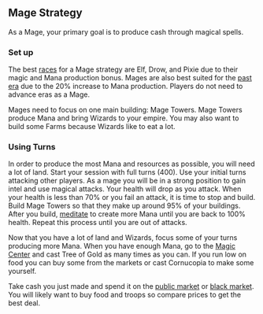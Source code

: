 ## Mage Strategy

As a Mage, your primary goal is to produce cash through magical spells.

### Set up

The best [races](/Getting-Started/races) for a Mage strategy are Elf, Drow, and Pixie due to their magic and Mana production bonus. Mages are also best suited for the [past era](/Getting-Started/eras) due to the 20% increase to Mana production. Players do not need to advance eras as a Mage.

Mages need to focus on one main building: Mage Towers. Mage Towers produce Mana and bring Wizards to your empire. You may also want to build some Farms because Wizards like to eat a lot.

### Using Turns

In order to produce the most Mana and resources as possible, you will need a lot of land. Start your session with full turns (400). Use your initial turns attacking other players. As a mage you will be in a strong position to gain intel and use magical attacks. Your health will drop as you attack. When your health is less than 70% or you fail an attack, it is time to stop and build. Build Mage Towers so that they make up around 95% of your buildings. After you build, [meditate](/Using-Turns/meditate) to create more Mana until you are back to 100% health. Repeat this process until you are out of attacks.

Now that you have a lot of land and Wizards, focus some of your turns producing more Mana. When you have enough Mana, go to the [Magic Center](/Using-Turns/magic-center) and cast Tree of Gold as many times as you can. If you run low on food you can buy some from the markets or cast Cornucopia to make some yourself.

Take cash you just made and spend it on the [public market](/Finance/public-market) or [black market](/Finance/black-market). You will likely want to buy food and troops so compare prices to get the best deal.
